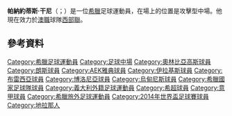 {{noteTA
|G1=Football
|G2=uefa
}}
{{Infobox football biography
| name                 = Panagiotis Kone
| image       = File:20130814 AT-GR Panagiotis Kone 2371.jpg
| caption     = Kone with [[Greece_national_football_team|Greece]] in 2013
| fullname    = 
| birth_name  = Gjergji Kone
| birth_date  = {{Birth date and age|1987|7|26|df=y}}
| birth_place = [[阿爾巴尼亞|阿爾巴尼亞]][[地拉那|地拉那]]
| height      = {{convert|1.82|m|abbr=on}}
| currentclub = [[西部聯足球會|西部聯]]
| clubnumber = 8
| position  = [[中場|中場]]
| youthyears1   = 1999–2004  | youthclubs1   = [[奥林匹亚科斯足球俱乐部|奧林比亞高斯]]
| youthyears2   = 2004–2005  | youthclubs2   = [[朗斯競賽會|朗斯]]
| years1  = 2005–2008 | caps1 = 24 | goals1  = 2  | clubs1 = [[AEK雅典足球會|AEK雅典]]
| years2  = 2008–2010 | caps2 = 49 | goals2  = 8  | clubs2 = [[伊拿克里斯足球會|伊拿克里斯]]
| years3  = 2010–2012 | caps3 = 31 | goals3  = 1  | clubs3 = [[布雷西亚足球俱乐部|布雷西亞]]
| years4  = 2011–2012 | caps4 = 31 | goals4  = 1  | clubs4 = → [[博洛尼亚足球俱乐部|博洛尼亞]] (loan)
| years5  = 2012–2014 | caps5 = 59 | goals5  = 11 | clubs5 =  [[博洛尼亚足球俱乐部|博洛尼亞]]
| years6  = 2014–2018 | caps6 = 38 | goals6  = 1  | clubs6 = [[乌迪内斯足球俱乐部|烏甸尼斯]]
| years7  = 2016      | caps7 = 1  | goals7  = 0  | clubs7 = → [[佛罗伦萨足球俱乐部|費倫天拿]] (loan)
| years8  = 2017      | caps8 = 2  | goals8  = 0  | clubs8 = → [[格拉纳达足球俱乐部|格拉纳达]] (loan)
| years9  = 2017–2018 | caps9 = 13 | goals9  = 1  | clubs9 = → [[AEK雅典足球會|AEK雅典]] (loan)
| years10 = 2019–     | caps10 = 2 | goals10 = 1  | clubs10 = [[西部聯足球會|西部聯]]
| nationalyears1 = 2006      | nationalcaps1 = 4  | nationalgoals1 = 1  | nationalteam1 = 希臘U19
| nationalyears2 = 2006–2008 | nationalcaps2 = 8  | nationalgoals2 = 0  | nationalteam2 = [[希臘21歲以下國家足球隊|希臘U21]]
| nationalyears3 = 2010–     | nationalcaps3 = 28 | nationalgoals3 = 2  | nationalteam3 = [[希臘國家足球隊|希臘]]
| club-update = 19 October 2019
| nationalteam-update = {{date|2015-10-11}}
}}

'''帕納約蒂斯·干尼'''（{{lang-el|Παναγιώτης Γεώργιος Κονέ}}；{{bd|1987年|7月26日}}）是一位[[希臘|希臘]]足球運動員，在場上的位置是攻擊型中場。他現在效力於[[澳職|澳職]]球隊[[西部聯足球會|西部聯]]。

==參考資料==
{{Reflist}}

{{2014年世界杯足球赛希腊参赛名单}}

{{DEFAULTSORT:Kone, Panagiotis}}
[[Category:希臘足球運動員|Category:希臘足球運動員]]
[[Category:足球中場|Category:足球中場]]
[[Category:奧林比亞高斯球員|Category:奧林比亞高斯球員]]
[[Category:朗斯球員|Category:朗斯球員]]
[[Category:AEK雅典球員|Category:AEK雅典球員]]
[[Category:伊拉基斯球員|Category:伊拉基斯球員]]
[[Category:布雷西亞球員|Category:布雷西亞球員]]
[[Category:博洛尼亞球員|Category:博洛尼亞球員]]
[[Category:烏甸尼斯球員|Category:烏甸尼斯球員]]
[[Category:希臘國家足球隊球員|Category:希臘國家足球隊球員]]
[[Category:義大利外籍足球運動員|Category:義大利外籍足球運動員]]
[[Category:希超球員|Category:希超球員]]
[[Category:意甲球員|Category:意甲球員]]
[[Category:希臘旅外足球運動員|Category:希臘旅外足球運動員]]
[[Category:2014年世界盃足球賽球員|Category:2014年世界盃足球賽球員]]
[[Category:地拉那人|Category:地拉那人]]